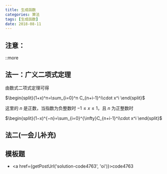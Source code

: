 ```yaml
---
title: 生成函数
categories: 算法
tags: [生成函数]
date: 2018-08-11
---
```



## 注意：


::more

## 法一：广义二项式定理

由数式二项式定理可得

$\begin{split}(1+x)^n=\sum_{i=0}^n C_{n+i-1}^i\cdot x^i \end{split}$

这里的 $n$ 是正数，当指数为负整数时 $−1\le x\le 1$，且 $n$ 为正整数时

$\begin{split}(1−x)^{−n}=\sum_{i=0}^{\infty}C_{n+i-1}^i\cdot x^i \end{split}$

## 法二(一会儿补充)

## 模板题

* <a href={getPostUrl('solution-code4763', 'oi')}>code4763</a>
